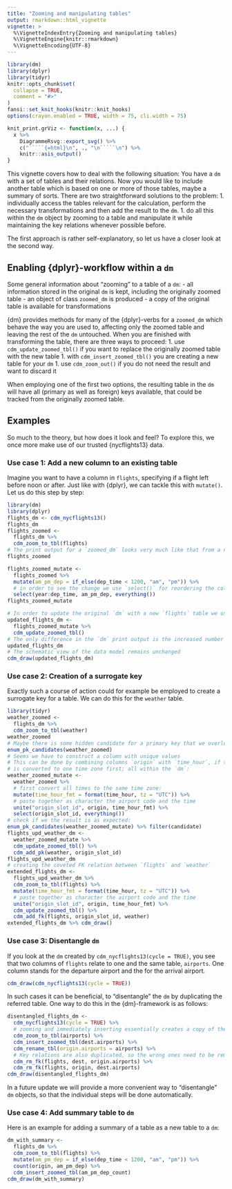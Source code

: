 ```yaml
---
title: "Zooming and manipulating tables"
output: rmarkdown::html_vignette
vignette: >
  %\VignetteIndexEntry{Zooming and manipulating tables}
  %\VignetteEngine{knitr::rmarkdown}
  %\VignetteEncoding{UTF-8}
---
```


```r
library(dm)
library(dplyr)
library(tidyr)
knitr::opts_chunk$set(
  collapse = TRUE,
  comment = "#>"
)
fansi::set_knit_hooks(knitr::knit_hooks)
options(crayon.enabled = TRUE, width = 75, cli.width = 75)

knit_print.grViz <- function(x, ...) {
  x %>% 
    DiagrammeRsvg::export_svg() %>% 
    c("`````{=html}\n", ., "\n`````\n") %>% 
    knitr::asis_output()
}
```

This vignette covers how to deal with the following situation: You have a `dm` with a set of tables and their relations.
Now you would like to include another table which is based on one or more of those tables, maybe a summary of sorts.
There are two straightforward solutions to the problem:
1. individually access the tables relevant for the calculation, perform the necessary transformations and then add the result to the `dm`.
1. do all this within the `dm` object by zooming to a table and manipulate it while maintaining the key relations whenever possible before.

The first approach is rather self-explanatory, so let us have a closer look at the second way.

## Enabling {dplyr}-workflow within a `dm`

Some general information about "zooming" to a table of a `dm`:
- all information stored in the original `dm` is kept, including the originally zoomed table
- an object of class `zoomed_dm` is produced
- a copy of the original table is available for transformations

{dm} provides methods for many of the {dplyr}-verbs for a `zoomed_dm` which behave the way you are used to, affecting only the zoomed table and leaving the rest of the `dm` untouched.
When you are finished with transforming the table, there are three ways to proceed:
1. use `cdm_update_zoomed_tbl()` if you want to replace the originally zoomed table with the new table
1. with `cdm_insert_zoomed_tbl()` you are creating a new table for your `dm`
1. use `cdm_zoom_out()` if you do not need the result and want to discard it

When employing one of the first two options, the resulting table in the `dm` will have all (primary as well as foreign) keys available, that could be tracked from the originally zoomed table.

## Examples

So much to the theory, but how does it look and feel?
To explore this, we once more make use of our trusted {nycflights13} data.

### Use case 1: Add a new column to an existing table

Imagine you want to have a column in `flights`, specifying if a flight left before noon or after. 
Just like with {dplyr}, we can tackle this with `mutate()`.
Let us do this step by step:

```r
library(dm)
library(dplyr)
flights_dm <- cdm_nycflights13()
flights_dm
flights_zoomed <- 
  flights_dm %>% 
  cdm_zoom_to_tbl(flights)
# The print output for a `zoomed_dm` looks very much like that from a normal `tibble`.
flights_zoomed

flights_zoomed_mutate <- 
  flights_zoomed %>% 
  mutate(am_pm_dep = if_else(dep_time < 1200, "am", "pm")) %>% 
  # in order to see the change we use `select()` for reordering the columns
  select(year:dep_time, am_pm_dep, everything())
flights_zoomed_mutate

# In order to update the original `dm` with a new `flights` table we use `cdm_update_zoomed_tbl()`:
updated_flights_dm <- 
  flights_zoomed_mutate %>% 
  cdm_update_zoomed_tbl()
# The only difference in the `dm` print output is the increased number of columns
updated_flights_dm
# The schematic view of the data model remains unchanged
cdm_draw(updated_flights_dm)
```

### Use case 2: Creation of a surrogate key

Exactly such a course of action could for example be employed to create a surrogate key for a table.
We can do this for the `weather` table.

```r
library(tidyr)
weather_zoomed <- 
  flights_dm %>% 
  cdm_zoom_to_tbl(weather)
weather_zoomed
# Maybe there is some hidden candidate for a primary key that we overlooked
enum_pk_candidates(weather_zoomed)
# Seems we have to construct a column with unique values
# This can be done by combining columns `origin` with `time_hour`, if the latter 
# is converted to one time zone first; all within the `dm`:
weather_zoomed_mutate <- 
  weather_zoomed %>% 
  # first convert all times to the same time zone:
  mutate(time_hour_fmt = format(time_hour, tz = "UTC")) %>% 
  # paste together as character the airport code and the time
  unite("origin_slot_id", origin, time_hour_fmt) %>% 
  select(origin_slot_id, everything())
# check if we the result is as expected:
enum_pk_candidates(weather_zoomed_mutate) %>% filter(candidate)
flights_upd_weather_dm <- 
  weather_zoomed_mutate %>% 
  cdm_update_zoomed_tbl() %>% 
  cdm_add_pk(weather, origin_slot_id)
flights_upd_weather_dm
# creating the coveted FK relation between `flights` and `weather`
extended_flights_dm <- 
  flights_upd_weather_dm %>% 
  cdm_zoom_to_tbl(flights) %>% 
  mutate(time_hour_fmt = format(time_hour, tz = "UTC")) %>% 
  # paste together as character the airport code and the time
  unite("origin_slot_id", origin, time_hour_fmt) %>% 
  cdm_update_zoomed_tbl() %>% 
  cdm_add_fk(flights, origin_slot_id, weather)
extended_flights_dm %>% cdm_draw()
```


### Use case 3: Disentangle `dm`

If you look at the `dm` created by `cdm_nycflights13(cycle = TRUE)`, you see that two columns of `flights` relate to one and the same table, `airports`.
One column stands for the departure airport and the for the arrival airport.

```r
cdm_draw(cdm_nycflights13(cycle = TRUE))
```
In such cases it can be beneficial, to "disentangle" the `dm` by duplicating the referred table.
One way to do this in the {dm}-framework is as follows:
```r
disentangled_flights_dm <- 
  cdm_nycflights13(cycle = TRUE) %>% 
  # zooming and immediately inserting essentially creates a copy of the original table
  cdm_zoom_to_tbl(airports) %>% 
  cdm_insert_zoomed_tbl(dest.airports) %>% 
  cdm_rename_tbl(origin.airports = airports) %>% 
  # Key relations are also duplicated, so the wrong ones need to be removed
  cdm_rm_fk(flights, dest, origin.airports) %>% 
  cdm_rm_fk(flights, origin, dest.airports)
cdm_draw(disentangled_flights_dm)
```

In a future update we will provide a more convenient way to "disentangle" `dm` objects, so that the individual steps will be done automatically.

### Use case 4: Add summary table to `dm`

Here is an example for adding a summary of a table as a new table to a `dm`:

```r
dm_with_summary <- 
  flights_dm %>% 
  cdm_zoom_to_tbl(flights) %>% 
  mutate(am_pm_dep = if_else(dep_time < 1200, "am", "pm")) %>% 
  count(origin, am_pm_dep) %>% 
  cdm_insert_zoomed_tbl(am_pm_dep_count)
cdm_draw(dm_with_summary)
```
